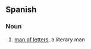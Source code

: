 ==Spanish==
===Noun===
{{es-noun-m|sg=[[hombre]] de [[letras]]|pl=[[hombres de letras]]}}
# [[man of letters]], a literary man